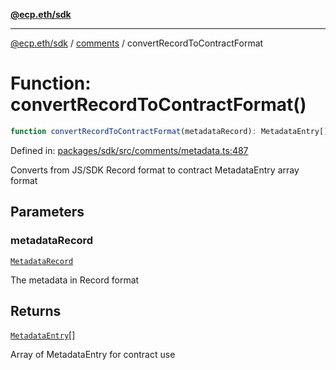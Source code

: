 [**@ecp.eth/sdk**](../../index.mdx)

***

[@ecp.eth/sdk](/sdk-reference/index.mdx) / [comments](/sdk-reference/comments/index.mdx) / convertRecordToContractFormat

# Function: convertRecordToContractFormat()

```ts
function convertRecordToContractFormat(metadataRecord): MetadataEntry[];
```

Defined in: [packages/sdk/src/comments/metadata.ts:487](https://github.com/ecp-eth/comments-monorepo/blob/main/packages/sdk/src/comments/metadata.ts#L487)

Converts from JS/SDK Record format to contract MetadataEntry array format

## Parameters

### metadataRecord

[`MetadataRecord`](/sdk-reference/comments/type-aliases/MetadataRecord.mdx)

The metadata in Record format

## Returns

[`MetadataEntry`](/sdk-reference/comments/type-aliases/MetadataEntry.mdx)[]

Array of MetadataEntry for contract use
